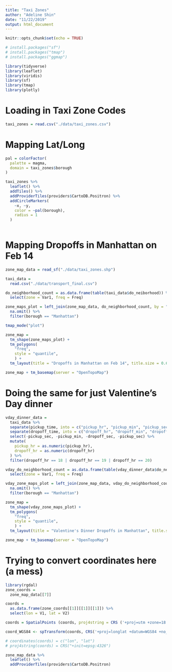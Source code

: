 ```yaml
---
title: "Taxi Zones"
author: "Adeline Shin"
date: "11/22/2019"
output: html_document
---
```


```r
knitr::opts_chunk$set(echo = TRUE)

# install.packages("sf")
# install.packages("tmap")
# install.packages("ggmap")

library(tidyverse)
library(leaflet)
library(viridis)
library(sf)
library(tmap)
library(plotly)
```

# Loading in Taxi Zone Codes
```r
taxi_zones = read.csv("./data/taxi_zones.csv")
```

# Mapping Lat/Long
```r
pal = colorFactor(
  palette = magma,
  domain = taxi_zones$borough
)

taxi_zones %>% 
  leaflet() %>% 
  addTiles() %>% 
  addProviderTiles(providers$CartoDB.Positron) %>% 
  addCircleMarkers(
    ~x, ~y,
    color = ~pal(borough),
    radius = 1
  )
  
```

# Mapping Dropoffs in Manhattan on Feb 14
```r
zone_map_data = read_sf("./data/taxi_zones.shp")

taxi_data = 
  read.csv("./data/transport_final.csv") 

do_neighborhood_count = as.data.frame(table(taxi_data$do_neiborhood)) %>% 
  select(zone = Var1, freq = Freq)

zone_maps_plot = left_join(zone_map_data, do_neighborhood_count, by = "zone") %>% 
  na.omit() %>% 
  filter(borough == "Manhattan")

tmap_mode("plot")

zone_map =
  tm_shape(zone_maps_plot) +
  tm_polygons(
    "freq",
    style = "quantile",
    ) +
  tm_layout(title = "Dropoffs in Manhattan on Feb 14", title.size = 0.6, legend.text.size = 0.5, frame = FALSE)

zone_map + tm_basemap(server = "OpenTopoMap")

```

# Doing the same for just Valentine's Day dinner
```r
vday_dinner_data =
  taxi_data %>% 
  separate(pickup_time, into = c("pickup_hr", "pickup_min", "pickup_sec"), sep = ":") %>% 
  separate(dropoff_time, into = c("dropoff_hr", "dropoff_min", "dropoff_sec"), sep = ":") %>% 
  select(-pickup_sec, -pickup_min, -dropoff_sec, -pickup_sec) %>% 
  mutate(
    pickup_hr = as.numeric(pickup_hr),
    dropoff_hr = as.numeric(dropoff_hr)
  ) %>% 
  filter(dropoff_hr == 18 | dropoff_hr == 19 | dropoff_hr == 20)

vday_do_neighborhood_count = as.data.frame(table(vday_dinner_data$do_neiborhood)) %>% 
  select(zone = Var1, freq = Freq)

vday_zone_maps_plot = left_join(zone_map_data, vday_do_neighborhood_count, by = "zone") %>% 
  na.omit() %>% 
  filter(borough == "Manhattan")

zone_map =
  tm_shape(vday_zone_maps_plot) +
  tm_polygons(
    "freq",
    style = "quantile",
    ) +
  tm_layout(title = "Valentine's Dinner Dropoffs in Manhattan", title.size = 0.6, legend.text.size = 0.5, frame = FALSE)

zone_map + tm_basemap(server = "OpenTopoMap")
```


# Trying to convert coordinates here (a mess)
```r
library(rgdal)
zone_coords =
  zone_map_data[[7]]

coords = 
  as.data.frame(zone_coords[[1]][[1]][[1]]) %>% 
  select(lon = V1, lat = V2)

coords = SpatialPoints (coords, proj4string = CRS ('+proj=utm +zone=18 +ellps=GRS80 +datum=NAD83 +towgs84=0,0,0,0,0,0,0 +units=m +no_defs'))

coord_WGS84 <- spTransform(coords, CRS('+proj=longlat +datum=WGS84 +no_defs'))

# coordinates(coords) = c("lon", "lat")
# proj4string(coords) = CRS("+init=epsg:4326")
```

```r
zone_map_data %>% 
  leaflet() %>% 
  addProviderTiles(providers$CartoDB.Positron) 
```


